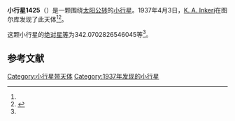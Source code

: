 {{Infobox planet
| bgcolour = #FFFFC0
| name = 1425 Tuorla
| symbol = 
| image = 
| caption = 
| discovery = yes
| discovery_ref = 
| discoverer = [[K._A._Inkeri|K. A. Inkeri]]
| discovery_site = [[图尔库|图尔库]] 
| discovered = 1937年4月3日
| designations = yes
| mp_name = 
| named_after = 
| alt_names = 1937 GB/ 1950 KC / 1950 LQ
| mp_category = [[主带小行星|主带小行星]]
| orbit_ref = <ref name="a">[http://ssd.jpl.nasa.gov/sbdb.cgi?sstr=1425 1425 Tuorla] {{Wayback|url=http://ssd.jpl.nasa.gov/sbdb.cgi?sstr=1425 |date=20201102183954 }}，小行星數據庫瀏覽器（JPL Small-Body Database Browser）－[[美国国家航空航天局|美国国家航空航天局]]喷气推进实验室</ref>
| epoch = 2456400.5 (2013年4月18日更新)
| aphelion = {{convert|2.872625144099914|AU|km|3|abbr=on|lk=out}}
| perihelion = {{convert|2.350509904005357|AU|km|3|abbr=on}}
| semimajor = {{convert|2.611567524052635|AU|km|3|abbr=on}}
| eccentricity = 0.099962041
| period = 1541.52409 [[日|日]]<br />4.22[[儒略年|儒略年]]
| avg_speed = 
| inclination = 12.97387619590769
| asc_node = 186.0074150784892
| mean_anomaly = 
| arg_peri = 342.0702826546045
| satellites = 
| physical_characteristics = yes
| dimensions = 
| mass = 
| density = 
| surface_grav = 
| escape_velocity = 
| sidereal_day = 
| axial_tilt = 
| pole_ecliptic_lat = 
| pole_ecliptic_lon = 
| albedo = 
| temperatures= 
| temp_name1 = 
| mean_temp_1 = 
| max_temp_1 = 
| temp_name2 = 
| max_temp_2 = 
| spectral_type = 
| abs_magnitude = 342.0702826546045
}}

'''小行星1425'''（{{lang-en|1425 Tuorla}}）是一颗围绕[[太阳|太阳]][[公转|公转]]的[[小行星|小行星]]。1937年4月3日，[[K._A._Inkeri|K. A. Inkeri]]在图尔库发现了此天体<ref name="a" /><ref>{{cite news|title=小行星列表|url=http://cfa-www.harvard.edu/iau/lists/NumberedMPs.txt|accessdate=2013-07-08|newspaper=哈佛大学|archive-date=2008-05-17|archive-url=https://web.archive.org/web/20080517010638/http://cfa-www.harvard.edu/iau/lists/NumberedMPs.txt|dead-url=no}}</ref>。

这颗小行星的[[绝对星等|绝对星等]]为342.0702826546045等<ref name="a" />。

==参考文献==
{{reflist}}
{{Minor Planet Number|[[小行星1424|小行星1424]]|[[小行星1426|小行星1426]]}}

{{小天体}}

[[Category:小行星带天体|Category:小行星带天体]]
[[Category:1937年发现的小行星|Category:1937年发现的小行星]]

{{asteroid-stub}}
